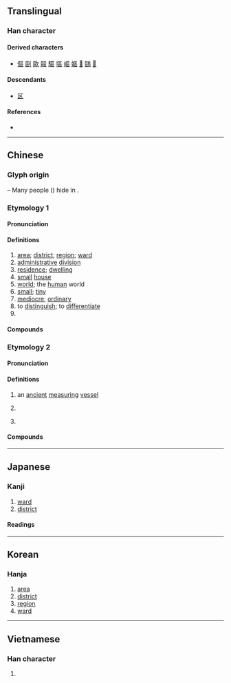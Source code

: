 {{also|区}}
{{character info/new}}
==Translingual==
{{ja-forms|[[区]]|[[区]]|區}}

===Han character===
{{Han char|rn=23|rad=匸|as=09|sn=11|four=71716|canj=SRRR|ids=⿷匸品}}

====Derived characters====
* [[傴]] [[剾]] [[歐]] [[毆]] [[驅]] [[塸]] [[嶇]] [[嫗]] [[𠥷]] [[𠥹]] [[𠥺]]

====Descendants====
* [[区]]

====References====
* {{Han ref|kx=0155.130|dkj=02691|dj=0348.010|hdz=10087.100|uh=5340|ud=21312|bh=B0CF|bd=45263}}

----

==Chinese==
{{zh-forms|s=区}}

===Glyph origin===
{{Han etyl}}
{{Han compound|匸|品|t2=three men|ls=ic}} – Many people ({{zh-l|*品}}) hide in {{zh-l|*匸}}.

===Etymology 1===

====Pronunciation====
{{zh-pron
|m=qū
|c=keoi1
|h=pfs=khî
|md=kṳ̆
|mn=xm,qz,tw:khu/zz:khi
|w=1qy
|mc=1
|oc=n,2
|ma=Zh-qu.ogg
|mna=Taiwanese-The_Vowel_u.ogg
|cat=n,a,v,pn
}}

====Definitions====
{{zh-hanzi}}

# [[area]]; [[district]]; [[region]]; [[ward]]
# [[administrative]] [[division]]
# [[residence]]; [[dwelling]]
# [[small]] [[house]]
# [[world]]; the [[human]] world
# [[small]]; [[tiny]]
# [[mediocre]]; [[ordinary]]
# to [[distinguish]]; to [[differentiate]]
# {{surname|lang=zh}}

====Compounds====
{{zh-der|區運會|工業區|北區|區段|園區|保稅區|地區方言|區劃|區分|市區|中選區|外流區|大行政區|分區|專區|大陸地區|南極地區|中立區|區處|亞太地區|區域變質|區區|城區|住宅區|大都會區|力濟九區|區落|大學區|山區|北極地區|區宇|區間車|中區|區夏|專業區|大選區|八區|地區|交流區|學區|工業區位|區隔|工業園區|工區|區域網路|六區|小選區|寰區|區運|加工區|中心區|奧區|大湖區|區域聯防|區段徵收|區域計畫|團管區|商業區|內流區|保護區|區宇一清|區田|區域|區別|區公所|區中緣|市場區隔|區間|林區|模範區|新社區|社區|時區|擊球區|淺海區|權能區分|磁區|戰區|東區|文化區|空中禁區|災區|科學園區|疫區|禁區|社區電臺|社區電視|社區資源|社區發展|社區意識|示範社區|礦區|碇泊區|特區|游擊區|眷區|海區|核心區|標準時區|產區|營區|社區服務|校區|牧區|淪陷區|灌區|警備區|行政區|軍區|論壇區|都會區|警勤區|經濟特區|郊區|自治區|解放區|首善之區|考區|雷區|霍亂疫區|貿易區|賽區|討論區|貧民區|鹽區|聊天區|緩衝區|選舉區|邊區|集水區|風景區|管制區域|集選區|郵遞區號|臺灣地區|防區|非軍事區|非核武區|負壺灌區|選區|農業區|開發區|管區|鬧區|鄉村社區|行政區畫|轄區|罰球區域}}

===Etymology 2===

====Pronunciation====
{{zh-pron
|m=ōu
|c=au1
|h=pfs=ô
|mn=xm,zz,tw:o͘/qz:io/xm,qz,zz:au
|w=1eu
|mc=2
|oc=1,1
|cat=n,cls,pn
}}

====Definitions====
{{zh-hanzi}}

# {{lb|zh|historical}} an [[ancient]] [[measuring]] [[vessel]]
# {{lb|zh|historical}} {{zh-classifier|the amount measured by one ''ou''}}
# {{surname|lang=zh}}

====Compounds====
{{zh-der|fold=1|區脫|區蓋}}

----

==Japanese==
{{ja-kanji forms|区|區}}

===Kanji===
{{ja-kanji|grade=|rs=匸09|shin=区}}

# [[ward]]
# [[district]]

====Readings====
{{ja-readings
|goon=う, く
|kanon=おう, く
|on=きゅう<きう, こう
}}

----

==Korean==

===Hanja===
{{ko-hanja|hangeul=[[구]], [[우]]|mr=ku, u}}

# [[area]]
# [[district]]
# [[region]]
# [[ward]]

----

==Vietnamese==

===Han character===
{{vi-hantu|[[khu]], [[khù]], [[au]], [[âu]]|rs=匸09}}

# {{defn|lang=vi|sort=匸09}}